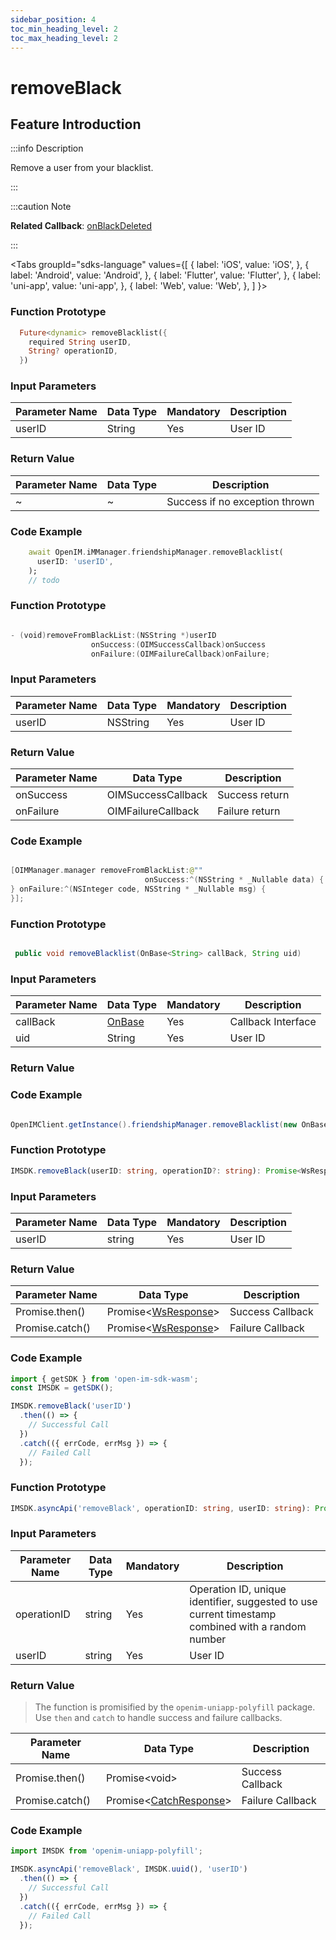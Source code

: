 ```yaml
---
sidebar_position: 4
toc_min_heading_level: 2
toc_max_heading_level: 2
---
```


# removeBlack

## Feature Introduction

:::info Description

Remove a user from your blacklist.

:::

:::caution Note

**Related Callback**:
[onBlackDeleted](../../callback/onBlackDeleted)

:::

<Tabs
groupId="sdks-language"
values={[
{ label: 'iOS', value: 'iOS', },
{ label: 'Android', value: 'Android', },
{ label: 'Flutter', value: 'Flutter', },
{ label: 'uni-app', value: 'uni-app', },
{ label: 'Web', value: 'Web', },
]
}>

<TabItem value="Flutter">

### Function Prototype

```dart showLineNumbers
  Future<dynamic> removeBlacklist({
    required String userID,
    String? operationID,
  })
```

### Input Parameters

| Parameter Name | Data Type | Mandatory | Description |
| -------------- | --------- | --------- | ----------- |
| userID         | String    | Yes       | User ID     |

### Return Value

| Parameter Name | Data Type | Description              |
| -------------- | --------- | ------------------------ |
| ~              | ~         | Success if no exception thrown |

### Code Example

```dart showLineNumbers
    await OpenIM.iMManager.friendshipManager.removeBlacklist(
      userID: 'userID',
    );
    // todo
```

</TabItem>

<TabItem value="iOS">

### Function Prototype

```swift showLineNumbers

- (void)removeFromBlackList:(NSString *)userID
                  onSuccess:(OIMSuccessCallback)onSuccess
                  onFailure:(OIMFailureCallback)onFailure;

```

### Input Parameters

| Parameter Name | Data Type | Mandatory | Description |
| -------------- | --------- | --------- | ----------- |
| userID         | NSString  | Yes       | User ID     |

### Return Value

| Parameter Name | Data Type               | Description |
| -------------- | ----------------------- | ----------- |
| onSuccess      | OIMSuccessCallback      | Success return |
| onFailure      | OIMFailureCallback      | Failure return |

### Code Example

```swift showLineNumbers

[OIMManager.manager removeFromBlackList:@""
                              onSuccess:^(NSString * _Nullable data) {
} onFailure:^(NSInteger code, NSString * _Nullable msg) {
}];

```

</TabItem>

<TabItem value="Android">

### Function Prototype

```java showLineNumbers

 public void removeBlacklist(OnBase<String> callBack, String uid)

```

### Input Parameters

| Parameter Name | Data Type                      | Mandatory | Description |
| -------------- | ------------------------------ | --------- | ----------- |
| callBack       | [OnBase](/callback/onBase.mdx) | Yes       | Callback Interface |
| uid            | String                         | Yes       | User ID     |

### Return Value

### Code Example

```java showLineNumbers

OpenIMClient.getInstance().friendshipManager.removeBlacklist(new OnBase<String>(){…},uid)

```

</TabItem>

<TabItem value="Web">

### Function Prototype

```ts showLineNumbers
IMSDK.removeBlack(userID: string, operationID?: string): Promise<WsResponse>
```

### Input Parameters

| Parameter Name | Data Type | Mandatory | Description |
| -------------- | --------- | --------- | ----------- |
| userID         | string    | Yes       | User ID     |

### Return Value

| Parameter Name        | Data Type                                    | Description |
| --------------------- | -------------------------------------------- | ----------- |
| Promise.then()        | Promise<[WsResponse](/class/response.mdx)\>  | Success Callback |
| Promise.catch()       | Promise<[WsResponse](/class/response.mdx)\>  | Failure Callback |

### Code Example

```js showLineNumbers
import { getSDK } from 'open-im-sdk-wasm';
const IMSDK = getSDK();

IMSDK.removeBlack('userID')
  .then(() => {
    // Successful Call
  })
  .catch(({ errCode, errMsg }) => {
    // Failed Call
  });
```

</TabItem>

<TabItem value="uni-app">

### Function Prototype

```ts showLineNumbers
IMSDK.asyncApi('removeBlack', operationID: string, userID: string): Promise<void>
```

### Input Parameters

| Parameter Name | Data Type | Mandatory | Description                                           |
| -------------- | --------- | --------- | ----------------------------------------------------- |
| operationID    | string    | Yes       | Operation ID, unique identifier, suggested to use current timestamp combined with a random number |
| userID         | string    | Yes       | User ID                                               |

### Return Value

> The function is promisified by the `openim-uniapp-polyfill` package. Use `then` and `catch` to handle success and failure callbacks.

| Parameter Name        | Data Type                                            | Description |
| --------------------- | ---------------------------------------------------- | ----------- |
| Promise.then()        | Promise<void\>                                       | Success Callback |
| Promise.catch()       | Promise<[CatchResponse](/class/response.mdx)\>       | Failure Callback |

### Code Example

```js showLineNumbers
import IMSDK from 'openim-uniapp-polyfill';

IMSDK.asyncApi('removeBlack', IMSDK.uuid(), 'userID')
  .then(() => {
    // Successful Call
  })
  .catch(({ errCode, errMsg }) => {
    // Failed Call
  });
```

</TabItem>

</Tabs>